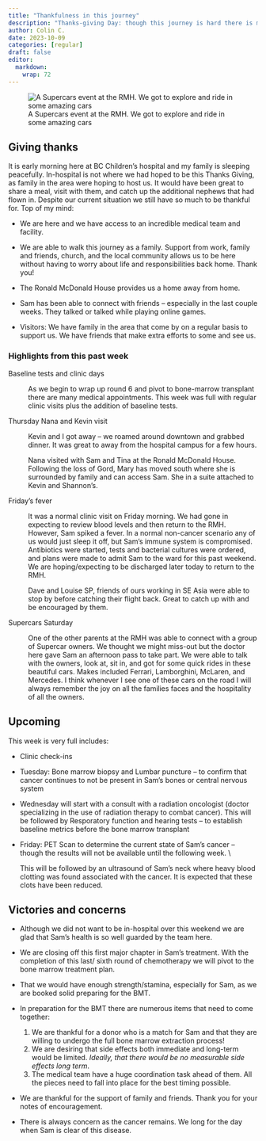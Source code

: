 ```yaml
---
title: "Thankfulness in this journey"
description: "Thanks-giving Day: though this journey is hard there is much to be thankful for."
author: Colin C.
date: 2023-10-09
categories: [regular]
draft: false
editor: 
  markdown: 
    wrap: 72
---
```


![A Supercars event at the RMH. We got to explore and ride in some
amazing
cars](https://samsstory.s3.ca-central-1.amazonaws.com/supercars.jpg)

## Giving thanks

It is early morning here at BC Children's hospital and my family is
sleeping peacefully. In-hospital is not where we had hoped to be this Thanks Giving, as family in the area were hoping to host us. It would have been great to share a meal, visit with them, and catch up the additional nephews that had flown in.  Despite our current situation we still have so much to be thankful for.  Top of my mind:


-   We are here and we have access to an incredible medical team and
    facility.

-   We are able to walk this journey as a family. Support from work,
    family and friends, church, and the local community allows us to be
    here without having to worry about life and responsibilities back
    home. Thank you!

-   The Ronald McDonald House provides us a home away from home.

-   Sam has been able to connect with friends -- especially in the last
    couple weeks. They talked or talked while playing online games.

-   Visitors: We have family in the area that come by on a regular basis
    to support us. We have friends that make extra efforts to some and
    see us.

### Highlights from this past week

Baseline tests and clinic days

:   As we begin to wrap up round 6 and pivot to bone-marrow transplant
    there are many medical appointments. This week was full with regular
    clinic visits plus the addition of baseline tests.

Thursday Nana and Kevin visit

:   Kevin and I got away -- we roamed around downtown and grabbed
    dinner. It was great to away from the hospital campus for a few
    hours.

:   Nana visited with Sam and Tina at the Ronald McDonald House.
    Following the loss of Gord, Mary has moved south where she is
    surrounded by family and can access Sam. She in a suite attached to
    Kevin and Shannon's.

Friday's fever

:   It was a normal clinic visit on Friday morning. We had gone in
    expecting to review blood levels and then return to the RMH.
    However, Sam spiked a fever. In a normal non-cancer scenario any of
    us would just sleep it off, but Sam's immune system is compromised.
    Antibiotics were started, tests and bacterial cultures were ordered,
    and plans were made to admit Sam to the ward for this past weekend.
    We are hoping/expecting to be discharged later today to return to
    the RMH.

:   Dave and Louise SP, friends of ours working in SE Asia were able to stop by before catching their flight back.  Great to catch up with and be encouraged by them. 

Supercars Saturday

:   One of the other parents at the RMH was able to connect with a group
    of Supercar owners. We thought we might miss-out but the doctor here
    gave Sam an afternoon pass to take part. We were able to talk with
    the owners, look at, sit in, and got for some quick rides in these
    beautiful cars. Makes included Ferrari, Lamborghini, McLaren, and
    Mercedes. I think whenever I see one of these cars on the road I
    will always remember the joy on all the families faces and the
    hospitality of all the owners.

## Upcoming

This week is very full includes:

-   Clinic check-ins

-   Tuesday: Bone marrow biopsy and Lumbar puncture -- to confirm that
    cancer continues to not be present in Sam's bones or central nervous
    system

-   Wednesday will start with a consult with a radiation oncologist
    (doctor specializing in the use of radiation therapy to combat
    cancer). This will be followed by Resporatory function and hearing
    tests -- to establish baseline metrics before the bone marrow
    transplant

-   Friday: PET Scan to determine the current state of Sam's cancer --
    though the results will not be available until the following week.
    \\

    This will be followed by an ultrasound of Sam's neck where heavy
    blood clotting was found associated with the cancer. It is expected
    that these clots have been reduced.

## Victories and concerns

-   Although we did not want to be in-hospital over this weekend we are glad that Sam's health is so well guarded by the team here. 

-   We are closing off this first major chapter in Sam's treatment.  With the completion of this last/ sixth round of chemotherapy we will pivot to the bone marrow treatment plan.  

-   That we would have enough strength/stamina, especially for Sam, as we are booked solid preparing for the BMT. 

-   In preparation for the BMT there are numerous items that need to
    come together:

    1.  We are thankful for a donor who is a match for Sam and that they
        are willing to undergo the full bone marrow extraction process!
    2.  We are desiring that side effects both immediate and long-term
        would be limited. *Ideally, that there would be no measurable
        side effects long term*.
    3.  The medical team have a huge coordination task ahead of them.
        All the pieces need to fall into place for the best timing
        possible.

-   We are thankful for the support of family and friends. Thank you for
    your notes of encouragement.

-   There is always concern as the cancer remains. We long for the day
    when Sam is clear of this disease.